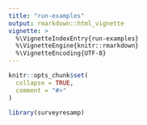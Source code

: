 ```yaml
---
title: "run-examples"
output: rmarkdown::html_vignette
vignette: >
  %\VignetteIndexEntry{run-examples}
  %\VignetteEngine{knitr::rmarkdown}
  %\VignetteEncoding{UTF-8}
---
```


```r
knitr::opts_chunk$set(
  collapse = TRUE,
  comment = "#>"
)
```

```r
library(surveyresamp)
```
